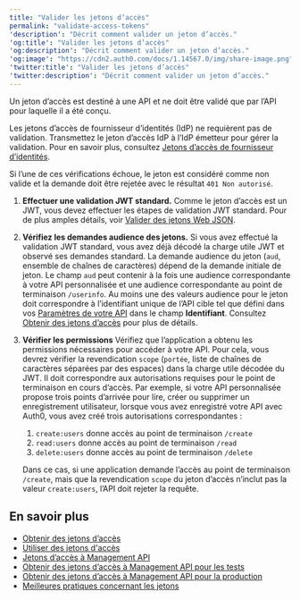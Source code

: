 ---
title: "Valider les jetons d’accès"
permalink: "validate-access-tokens"
'description': "Décrit comment valider un jeton d’accès."
'og:title': "Valider les jetons d’accès"
'og:description': "Décrit comment valider un jeton d’accès."
'og:image': "https://cdn2.auth0.com/docs/1.14567.0/img/share-image.png"
'twitter:title': "Valider les jetons d’accès"
'twitter:description': "Décrit comment valider un jeton d’accès."
---

Un jeton d’accès est destiné à une API et ne doit être validé que par l’API pour laquelle il a été conçu.

<Callout icon="file-lines" color="#0EA5E9" iconType="regular">

Les jetons d’accès de fournisseur d’identités (IdP) ne requièrent pas de validation. Transmettez le jeton d’accès IdP à l’IdP émetteur pour gérer la validation. Pour en savoir plus, consultez [Jetons d’accès de fournisseur d’identités](/docs/fr-ca/secure/tokens/access-tokens/identity-provider-access-tokens).

</Callout>

Si l’une de ces vérifications échoue, le jeton est considéré comme non valide et la demande doit être rejetée avec le résultat `401 Non autorisé`.

1. **Effectuer une validation JWT standard.** Comme le jeton d’accès est un JWT, vous devez effectuer les étapes de validation JWT standard. Pour de plus amples détails, voir [Valider des jetons Web JSON](/docs/fr-ca/secure/tokens/json-web-tokens/validate-json-web-tokens).
2. **Vérifiez les demandes audience des jetons.** Si vous avez effectué la validation JWT standard, vous avez déjà décodé la charge utile JWT et observé ses demandes standard. La demande audience du jeton (`aud`, ensemble de chaînes de caractères) dépend de la demande initiale de jeton. Le champ `aud` peut contenir à la fois une audience correspondante à votre API personnalisée et une audience correspondante au point de terminaison `/userinfo`. Au moins une des valeurs audience pour le jeton doit correspondre à l’identifiant unique de l’API cible tel que défini dans vos [Paramètres de votre API](https://manage.auth0.com/#/apis) dans le champ **Identifiant**. Consultez [Obtenir des jetons d’accès](/docs/fr-ca/secure/tokens/access-tokens/get-access-tokens) pour plus de détails.
3. **Vérifier les permissions** Vérifiez que l’application a obtenu les permissions nécessaires pour accéder à votre API. Pour cela, vous devrez vérifier la revendication `scope` (`portée`, liste de chaînes de caractères séparées par des espaces) dans la charge utile décodée du JWT. Il doit correspondre aux autorisations requises pour le point de terminaison en cours d’accès. Par exemple, si votre API personnalisée propose trois points d’arrivée pour lire, créer ou supprimer un enregistrement utilisateur, lorsque vous avez enregistré votre API avec Auth0, vous avez créé trois autorisations correspondantes :

   1. `create:users` donne accès au point de terminaison `/create`
   2. `read:users` donne accès au point de terminaison `/read`
   3. `delete:users` donne accès au point de terminaison `/delete`

   Dans ce cas, si une application demande l’accès au point de terminaison `/create`, mais que la revendication `scope` du jeton d’accès n’inclut pas la valeur `create:users`, l’API doit rejeter la requête.

## En savoir plus

* [Obtenir des jetons d’accès](/docs/fr-ca/secure/tokens/access-tokens/get-access-tokens)
* [Utiliser des jetons d'accès](/docs/fr-ca/secure/tokens/access-tokens/use-access-tokens)
* [Jetons d’accès à Management API](/docs/fr-ca/secure/tokens/access-tokens/management-api-access-tokens)
* [Obtenir des jetons d’accès à Management API pour les tests](/docs/fr-ca/secure/tokens/access-tokens/management-api-access-tokens/get-management-api-access-tokens-for-testing)
* [Obtenir des jetons d’accès à Management API pour la production](/docs/fr-ca/secure/tokens/access-tokens/management-api-access-tokens/get-management-api-access-tokens-for-production)
* [Meilleures pratiques concernant les jetons](/docs/fr-ca/secure/tokens/token-best-practices)